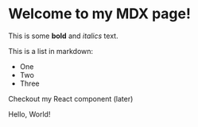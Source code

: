 # Welcome to my MDX page!

This is some **bold** and _italics_ text.

This is a list in markdown:

- One
- Two
- Three

Checkout my React component (later)

Hello, World!
